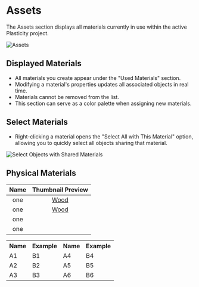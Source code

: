 
# Assets

The Assets section displays all materials currently in use within the active Plasticity project. 

![Assets](/img/assets.png)

## Displayed Materials

- All materials you create appear under the "Used Materials" section.
- Modifying a material's properties updates all associated objects in real time. 
- Materials cannot be removed from the list.
- This section can serve as a color palette when assigning new materials.

## Select Materials

- Right-clicking a material opens the "Select All with This Material" option, allowing you to quickly select all objects sharing that material.

![Select Objects with Shared Materials](/img/assets-select-materials.png)

## Physical Materials

| Name | Thumbnail Preview |
| :---: | :---------------: |
| one | [Wood](/img/wood-walnut.png)|
| one | [Wood](/img/wood-walnut.png)|
| one | <ButtonIcon type="wood-walnut"/>|
| one | <ButtonIcon type="wood-walnut"/>|

<table>
  <tr>
    <th>Name</th><th>Example</th>
    <th>Name</th><th>Example</th>
  </tr>
  <tr>
    <td>A1</td><td>B1</td>
    <td>A4</td><td>B4</td>
  </tr>
  <tr>
    <td>A2</td><td>B2</td>
    <td>A5</td><td>B5</td>
  </tr>
  <tr>
    <td>A3</td><td>B3</td>
    <td>A6</td><td>B6</td>
  </tr>
</table>

